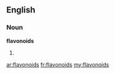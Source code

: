 ==English==

===Noun===
'''flavonoids'''

# {{plural of|[[flavonoid]]}}

[[ar:flavonoids]]
[[fr:flavonoids]]
[[my:flavonoids]]